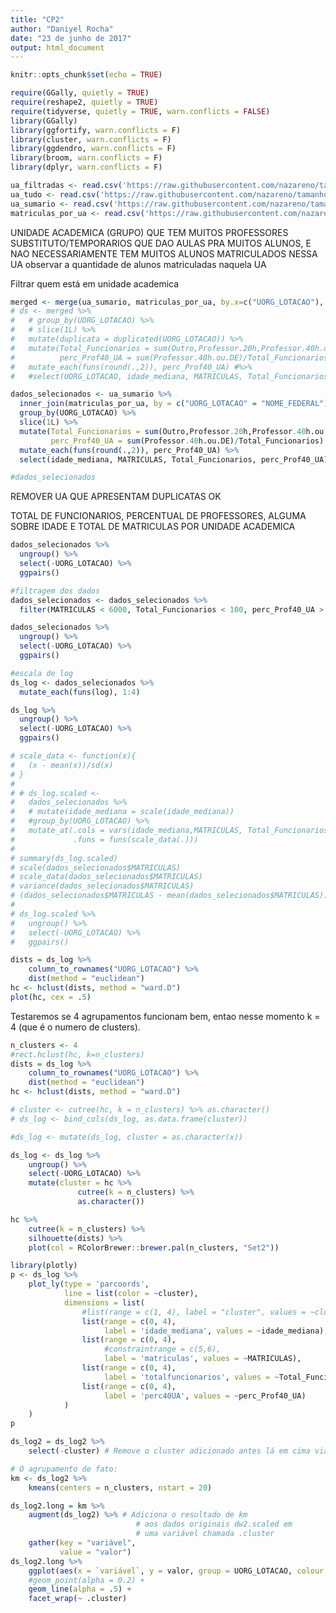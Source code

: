 ```yaml
---
title: "CP2"
author: "Daniyel Rocha"
date: "23 de junho de 2017"
output: html_document
---
```


```r
knitr::opts_chunk$set(echo = TRUE)
```

```r
require(GGally, quietly = TRUE)
require(reshape2, quietly = TRUE)
require(tidyverse, quietly = TRUE, warn.conflicts = FALSE)
library(GGally)
library(ggfortify, warn.conflicts = F)
library(cluster, warn.conflicts = F)
library(ggdendro, warn.conflicts = F)
library(broom, warn.conflicts = F)
library(dplyr, warn.conflicts = F)
```


```r

ua_filtradas <- read.csv('https://raw.githubusercontent.com/nazareno/tamanhos-da-ufcg/master/ufcg-201704-unidades-academicas-filtradas.csv', encoding = "UTF-8")
ua_tudo <- read.csv('https://raw.githubusercontent.com/nazareno/tamanhos-da-ufcg/master/ufcg-201704-tudo.csv', encoding = "UTF-8")
ua_sumario <- read.csv('https://raw.githubusercontent.com/nazareno/tamanhos-da-ufcg/master/ufcg-201704-sumario-UAs-wide.csv', encoding = "UTF-8", stringsAsFactors = TRUE)
matriculas_por_ua <- read.csv('https://raw.githubusercontent.com/nazareno/tamanhos-da-ufcg/master/16-2_matriculas_por_unidade.csv', encoding = "UTF-8", stringsAsFactors = TRUE)
```

UNIDADE ACADEMICA (GRUPO) QUE TEM MUITOS PROFESSORES SUBSTITUTO/TEMPORARIOS QUE DAO AULAS PRA MUITOS ALUNOS, E NAO NECESSARIAMENTE TEM MUITOS ALUNOS MATRICULADOS NESSA UA
observar a quantidade de alunos matriculadas naquela UA 

Filtrar quem está em unidade academica

```r
merged <- merge(ua_sumario, matriculas_por_ua, by.x=c("UORG_LOTACAO"), by.y=c("NOME_FEDERAL"))
# ds <- merged %>% 
#   # group_by(UORG_LOTACAO) %>%
#   # slice(1L) %>%
#   mutate(duplicata = duplicated(UORG_LOTACAO)) %>% 
#   mutate(Total_Funcionarios = sum(Outro,Professor.20h,Professor.40h.ou.DE),
#          perc_Prof40_UA = sum(Professor.40h.ou.DE)/Total_Funcionarios) %>%
#   mutate_each(funs(round(.,2)), perc_Prof40_UA) #%>%
#   #select(UORG_LOTACAO, idade_mediana, MATRICULAS, Total_Funcionarios, perc_Prof40_UA)

dados_selecionados <- ua_sumario %>% 
  inner_join(matriculas_por_ua, by = c("UORG_LOTACAO" = "NOME_FEDERAL")) %>%
  group_by(UORG_LOTACAO) %>%
  slice(1L) %>%
  mutate(Total_Funcionarios = sum(Outro,Professor.20h,Professor.40h.ou.DE),
         perc_Prof40_UA = sum(Professor.40h.ou.DE)/Total_Funcionarios) %>%
  mutate_each(funs(round(.,2)), perc_Prof40_UA) %>%
  select(idade_mediana, MATRICULAS, Total_Funcionarios, perc_Prof40_UA)

#dados_selecionados
```

REMOVER UA QUE APRESENTAM DUPLICATAS OK

TOTAL DE FUNCIONARIOS, PERCENTUAL DE PROFESSORES, ALGUMA SOBRE IDADE E TOTAL DE MATRICULAS POR UNIDADE ACADEMICA

```r
dados_selecionados %>%
  ungroup() %>%
  select(-UORG_LOTACAO) %>%
  ggpairs()

#filtragem dos dados
dados_selecionados <- dados_selecionados %>%
  filter(MATRICULAS < 6000, Total_Funcionarios < 100, perc_Prof40_UA > 0.5)

dados_selecionados %>%
  ungroup() %>%
  select(-UORG_LOTACAO) %>%
  ggpairs()
```

```r
#escala de log
ds_log <- dados_selecionados %>% 
  mutate_each(funs(log), 1:4)

ds_log %>%
  ungroup() %>%
  select(-UORG_LOTACAO) %>%
  ggpairs()

# scale_data <- function(x){
#   (x - mean(x))/sd(x)
# }
# 
# # ds_log.scaled <- 
#   dados_selecionados %>%
#   # mutate(idade_mediana = scale(idade_mediana))
#   #group_by(UORG_LOTACAO) %>%
#   mutate_at(.cols = vars(idade_mediana,MATRICULAS, Total_Funcionarios,perc_Prof40_UA),
#             .funs = funs(scale_data(.)))
#     
# summary(ds_log.scaled)
# scale(dados_selecionados$MATRICULAS)
# scale_data(dados_selecionados$MATRICULAS)
# variance(dados_selecionados$MATRICULAS)
# (dados_selecionados$MATRICULAS - mean(dados_selecionados$MATRICULAS))/sd(dados_selecionados$MATRICULAS)
# 
# ds_log.scaled %>%
#   ungroup() %>%
#   select(-UORG_LOTACAO) %>%
#   ggpairs()
```

```r
dists = ds_log %>% 
    column_to_rownames("UORG_LOTACAO") %>% 
    dist(method = "euclidean")
hc <- hclust(dists, method = "ward.D")
plot(hc, cex = .5)
```

Testaremos se 4 agrupamentos funcionam bem, entao nesse momento k = 4 (que é o numero de clusters).

```r
n_clusters <- 4
#rect.hclust(hc, k=n_clusters)
dists = ds_log %>% 
    column_to_rownames("UORG_LOTACAO") %>% 
    dist(method = "euclidean")
hc <- hclust(dists, method = "ward.D")

# cluster <- cutree(hc, k = n_clusters) %>% as.character()
# ds_log <- bind_cols(ds_log, as.data.frame(cluster))

#ds_log <- mutate(ds_log, cluster = as.character(x))

ds_log <- ds_log %>% 
    ungroup() %>%
    select(-UORG_LOTACAO) %>%
    mutate(cluster = hc %>% 
               cutree(k = n_clusters) %>% 
               as.character())

hc %>% 
    cutree(k = n_clusters) %>% 
    silhouette(dists) %>% 
    plot(col = RColorBrewer::brewer.pal(n_clusters, "Set2"))
```

```r
library(plotly)
p <- ds_log %>%
    plot_ly(type = 'parcoords',
            line = list(color = ~cluster),
            dimensions = list(
                #list(range = c(1, 4), label = "cluster", values = ~cluster),
                list(range = c(0, 4),
                     label = 'idade_mediana', values = ~idade_mediana),
                list(range = c(0, 4),
                     #constraintrange = c(5,6),
                     label = 'matriculas', values = ~MATRICULAS),
                list(range = c(0, 4),
                     label = 'totalfuncionarios', values = ~Total_Funcionarios),
                list(range = c(0, 4),
                     label = 'perc40UA', values = ~perc_Prof40_UA)
            )
    )
p
```

```r
ds_log2 = ds_log2 %>% 
    select(-cluster) # Remove o cluster adicionado antes lá em cima via hclust

# O agrupamento de fato:
km <- ds_log2 %>% 
    kmeans(centers = n_clusters, nstart = 20)

ds_log2.long = km %>% 
    augment(ds_log2) %>% # Adiciona o resultado de km 
                            # aos dados originais dw2.scaled em 
                            # uma variável chamada .cluster
    gather(key = "variável", 
           value = "valor")
ds_log2.long %>% 
    ggplot(aes(x = `variável`, y = valor, group = UORG_LOTACAO, colour = .cluster)) + 
    #geom_point(alpha = 0.2) + 
    geom_line(alpha = .5) + 
    facet_wrap(~ .cluster) 
```

